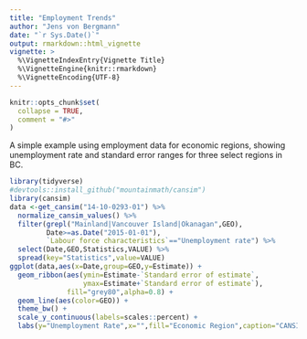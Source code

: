 ```yaml
---
title: "Employment Trends"
author: "Jens von Bergmann"
date: "`r Sys.Date()`"
output: rmarkdown::html_vignette
vignette: >
  %\VignetteIndexEntry{Vignette Title}
  %\VignetteEngine{knitr::rmarkdown}
  %\VignetteEncoding{UTF-8}
---
```


```r
knitr::opts_chunk$set(
  collapse = TRUE,
  comment = "#>"
)
```

A simple example using employment data for economic regions, showing unemployment rate and standard error ranges for three select regions in BC.

```r
library(tidyverse)
#devtools::install_github("mountainmath/cansim")
library(cansim)
data <-get_cansim("14-10-0293-01") %>% 
  normalize_cansim_values() %>%
  filter(grepl("Mainland|Vancouver Island|Okanagan",GEO),
         Date>=as.Date("2015-01-01"),
         `Labour force characteristics`=="Unemployment rate") %>%
  select(Date,GEO,Statistics,VALUE) %>%
  spread(key="Statistics",value=VALUE)
ggplot(data,aes(x=Date,group=GEO,y=Estimate)) +
  geom_ribbon(aes(ymin=Estimate-`Standard error of estimate`,
                  ymax=Estimate+`Standard error of estimate`),
              fill="grey80",alpha=0.8) +
  geom_line(aes(color=GEO)) +
  theme_bw() +
  scale_y_continuous(labels=scales::percent) +
  labs(y="Unemployment Rate",x="",fill="Economic Region",caption="CANSIM 14-10-0293")
```


